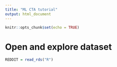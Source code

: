 ```yaml
---
title: "ML CTA tutorial"
output: html_document
---
```


```r
knitr::opts_chunk$set(echo = TRUE)
```

# Open and explore dataset
```r
REDDIT = read_rds("R")
```

```r

```

```r

```

```r

```

```r

```

